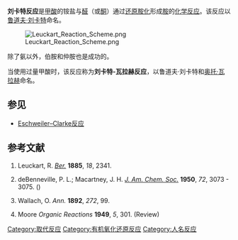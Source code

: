 '''刘卡特反应'''是[[甲酸|甲酸]]的铵盐与[[醛|醛]]（或[[酮|酮]]）通过[[还原胺化|还原胺化]]形成[[胺|胺]]的[[化学反应|化学反应]]。{{Ref|Leuckart1885}}该反应以[[鲁道夫·刘卡特|鲁道夫·刘卡特]]命名。

[[File:Leuckart_Reaction_Scheme.png|center]]

除了氨以外，伯胺和仲胺也是成功的。{{Ref|deBenneville1950}}

当使用过量甲酸时，该反应称为'''刘卡特-瓦拉赫反应'''，{{Ref|Wallach1892}}{{Ref|Moore1949}}以鲁道夫·刘卡特和[[奥托·瓦拉赫|奥托·瓦拉赫]]命名。

== 参见 ==
* [[Eschweiler–Clarke反应|Eschweiler–Clarke反应]]

== 参考文献 ==
# {{Note|Leuckart1885}} Leuckart, R. ''[[Chemische_Berichte|Ber.]]'' '''1885''', ''18'', 2341.
# {{Note|deBenneville1950}} deBenneville, P. L.; Macartney, J. H. ''[[J._Am._Chem._Soc.|J. Am. Chem. Soc.]]'' '''1950''', ''72'', 3073 - 3075. ({{DOI|10.1021/ja01163a074}})
# {{Note|Wallach1892}} Wallach, O. ''Ann.'' '''1892''', ''272'', 99.
# {{Note|Moore1949}} Moore ''Organic Reactions'' '''1949''', ''5'', 301. (Review)

[[Category:取代反应|Category:取代反应]]
[[Category:有机氧化还原反应|Category:有机氧化还原反应]]
[[Category:人名反应|Category:人名反应]]